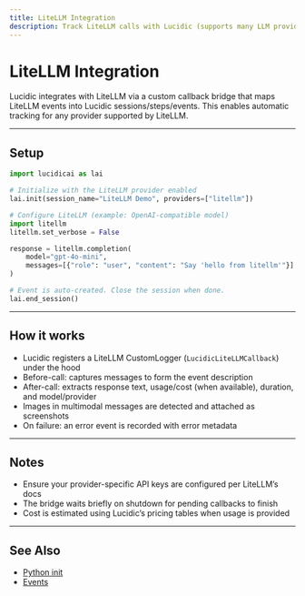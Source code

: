 ```yaml
---
title: LiteLLM Integration
description: Track LiteLLM calls with Lucidic (supports many LLM providers through LiteLLM)
---
```


# LiteLLM Integration

Lucidic integrates with LiteLLM via a custom callback bridge that maps LiteLLM events into Lucidic sessions/steps/events. This enables automatic tracking for any provider supported by LiteLLM.

---

## Setup

```python
import lucidicai as lai

# Initialize with the LiteLLM provider enabled
lai.init(session_name="LiteLLM Demo", providers=["litellm"])  

# Configure LiteLLM (example: OpenAI-compatible model)
import litellm
litellm.set_verbose = False

response = litellm.completion(
    model="gpt-4o-mini",
    messages=[{"role": "user", "content": "Say 'hello from litellm'"}]
)

# Event is auto-created. Close the session when done.
lai.end_session()
```

---

## How it works

- Lucidic registers a LiteLLM CustomLogger (`LucidicLiteLLMCallback`) under the hood
- Before-call: captures messages to form the event description
- After-call: extracts response text, usage/cost (when available), duration, and model/provider
- Images in multimodal messages are detected and attached as screenshots
- On failure: an error event is recorded with error metadata

---

## Notes

- Ensure your provider-specific API keys are configured per LiteLLM’s docs
- The bridge waits briefly on shutdown for pending callbacks to finish
- Cost is estimated using Lucidic’s pricing tables when usage is provided

---

## See Also

- [Python init](/python-sdk/init)
- [Events](/core-concepts/events)

